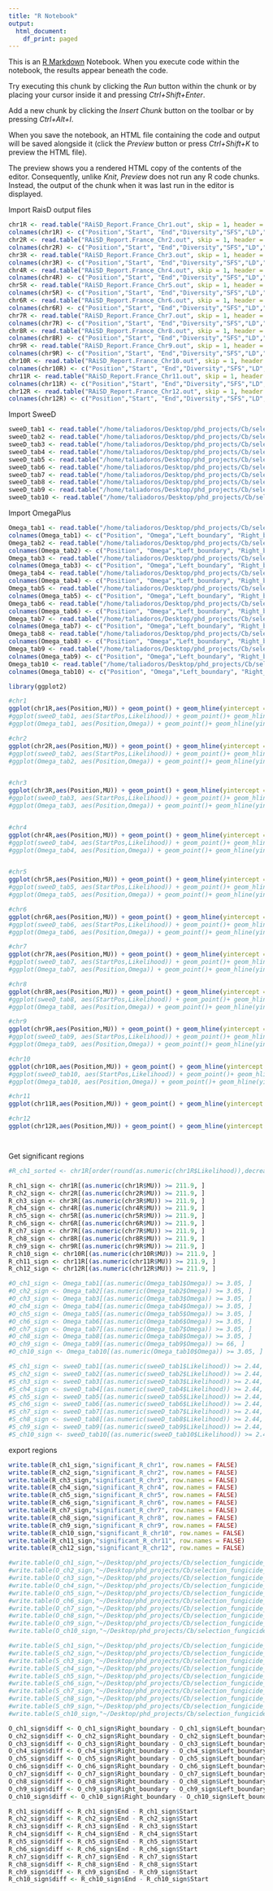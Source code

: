 ```yaml
---
title: "R Notebook"
output:
  html_document:
    df_print: paged
---
```


This is an [R Markdown](http://rmarkdown.rstudio.com) Notebook. When you execute code within the notebook, the results appear beneath the code. 

Try executing this chunk by clicking the *Run* button within the chunk or by placing your cursor inside it and pressing *Ctrl+Shift+Enter*.

Add a new chunk by clicking the *Insert Chunk* button on the toolbar or by pressing *Ctrl+Alt+I*.

When you save the notebook, an HTML file containing the code and output will be saved alongside it (click the *Preview* button or press *Ctrl+Shift+K* to preview the HTML file).

The preview shows you a rendered HTML copy of the contents of the editor. Consequently, unlike *Knit*, *Preview* does not run any R code chunks. Instead, the output of the chunk when it was last run in the editor is displayed.

Import RaisD output files

```r
chr1R <- read.table("RAiSD_Report.France_Chr1.out", skip = 1, header = FALSE)
colnames(chr1R) <- c("Position","Start", "End","Diversity","SFS","LD","MU")
chr2R <- read.table("RAiSD_Report.France_Chr2.out", skip = 1, header = FALSE)
colnames(chr2R) <- c("Position","Start", "End","Diversity","SFS","LD","MU")
chr3R <- read.table("RAiSD_Report.France_Chr3.out", skip = 1, header = FALSE)
colnames(chr3R) <- c("Position","Start", "End","Diversity","SFS","LD","MU")
chr4R <- read.table("RAiSD_Report.France_Chr4.out", skip = 1, header = FALSE)
colnames(chr4R) <- c("Position","Start", "End","Diversity","SFS","LD","MU")
chr5R <- read.table("RAiSD_Report.France_Chr5.out", skip = 1, header = FALSE)
colnames(chr5R) <- c("Position","Start", "End","Diversity","SFS","LD","MU")
chr6R <- read.table("RAiSD_Report.France_Chr6.out", skip = 1, header = FALSE)
colnames(chr6R) <- c("Position","Start", "End","Diversity","SFS","LD","MU")
chr7R <- read.table("RAiSD_Report.France_Chr7.out", skip = 1, header = FALSE)
colnames(chr7R) <- c("Position","Start", "End","Diversity","SFS","LD","MU")
chr8R <- read.table("RAiSD_Report.France_Chr8.out", skip = 1, header = FALSE)
colnames(chr8R) <- c("Position","Start", "End","Diversity","SFS","LD","MU")
chr9R <- read.table("RAiSD_Report.France_Chr9.out", skip = 1, header = FALSE)
colnames(chr9R) <- c("Position","Start", "End","Diversity","SFS","LD","MU")
chr10R <- read.table("RAiSD_Report.France_Chr10.out", skip = 1, header = FALSE)
colnames(chr10R) <- c("Position","Start", "End","Diversity","SFS","LD","MU")
chr11R <- read.table("RAiSD_Report.France_Chr11.out", skip = 1, header = FALSE)
colnames(chr11R) <- c("Position","Start", "End","Diversity","SFS","LD","MU")
chr12R <- read.table("RAiSD_Report.France_Chr12.out", skip = 1, header = FALSE)
colnames(chr12R) <- c("Position","Start", "End","Diversity","SFS","LD","MU")

```

Import SweeD

```r
sweeD_tab1 <- read.table("/home/taliadoros/Desktop/phd_projects/Cb/selection_fungicide_resistance/resistant_only/SweeD/SweeD_Report.Chr1selection",skip = 2, header = TRUE)
sweeD_tab2 <- read.table("/home/taliadoros/Desktop/phd_projects/Cb/selection_fungicide_resistance/resistant_only/SweeD/SweeD_Report.Chr2selection",skip = 2, header = TRUE)
sweeD_tab3 <- read.table("/home/taliadoros/Desktop/phd_projects/Cb/selection_fungicide_resistance/resistant_only/SweeD/SweeD_Report.Chr3selection",skip = 2, header = TRUE)
sweeD_tab4 <- read.table("/home/taliadoros/Desktop/phd_projects/Cb/selection_fungicide_resistance/resistant_only/SweeD/SweeD_Report.Chr4selection",skip = 2, header = TRUE)
sweeD_tab5 <- read.table("/home/taliadoros/Desktop/phd_projects/Cb/selection_fungicide_resistance/resistant_only/SweeD/SweeD_Report.Chr5selection",skip = 2, header = TRUE)
sweeD_tab6 <- read.table("/home/taliadoros/Desktop/phd_projects/Cb/selection_fungicide_resistance/resistant_only/SweeD/SweeD_Report.Chr6selection",skip = 2, header = TRUE)
sweeD_tab7 <- read.table("/home/taliadoros/Desktop/phd_projects/Cb/selection_fungicide_resistance/resistant_only/SweeD/SweeD_Report.Chr7selection",skip = 2, header = TRUE)
sweeD_tab8 <- read.table("/home/taliadoros/Desktop/phd_projects/Cb/selection_fungicide_resistance/resistant_only/SweeD/SweeD_Report.Chr8selection",skip = 2, header = TRUE)
sweeD_tab9 <- read.table("/home/taliadoros/Desktop/phd_projects/Cb/selection_fungicide_resistance/resistant_only/SweeD/SweeD_Report.Chr9selection",skip = 2, header = TRUE)
sweeD_tab10 <- read.table("/home/taliadoros/Desktop/phd_projects/Cb/selection_fungicide_resistance/resistant_only/SweeD/SweeD_Report.Chr10selection",skip = 2, header = TRUE)
```

Import OmegaPlus

```r
Omega_tab1 <- read.table("/home/taliadoros/Desktop/phd_projects/Cb/selection_fungicide_resistance/resistant_only/OmegaPlus/RES_GENOTYPE/OmegaPlus_Report.Chr1_selection",skip = 2, header = FALSE)
colnames(Omega_tab1) <- c("Position", "Omega","Left_boundary", "Right_boundary","Validity")
Omega_tab2 <- read.table("/home/taliadoros/Desktop/phd_projects/Cb/selection_fungicide_resistance/resistant_only/OmegaPlus/RES_GENOTYPE/OmegaPlus_Report.Chr2_selection",skip = 2, header = FALSE)
colnames(Omega_tab2) <- c("Position", "Omega","Left_boundary", "Right_boundary","Validity")
Omega_tab3 <- read.table("/home/taliadoros/Desktop/phd_projects/Cb/selection_fungicide_resistance/resistant_only/OmegaPlus/RES_GENOTYPE/OmegaPlus_Report.Chr3_selection",skip = 2, header = FALSE)
colnames(Omega_tab3) <- c("Position", "Omega","Left_boundary", "Right_boundary","Validity")
Omega_tab4 <- read.table("/home/taliadoros/Desktop/phd_projects/Cb/selection_fungicide_resistance/resistant_only/OmegaPlus/RES_GENOTYPE/OmegaPlus_Report.Chr4_selection",skip = 2, header = FALSE)
colnames(Omega_tab4) <- c("Position", "Omega","Left_boundary", "Right_boundary","Validity")
Omega_tab5 <- read.table("/home/taliadoros/Desktop/phd_projects/Cb/selection_fungicide_resistance/resistant_only/OmegaPlus/RES_GENOTYPE/OmegaPlus_Report.Chr5_selection",skip = 2, header = FALSE)
colnames(Omega_tab5) <- c("Position", "Omega","Left_boundary", "Right_boundary","Validity")
Omega_tab6 <- read.table("/home/taliadoros/Desktop/phd_projects/Cb/selection_fungicide_resistance/resistant_only/OmegaPlus/RES_GENOTYPE/OmegaPlus_Report.Chr6_selection",skip = 2, header = FALSE)
colnames(Omega_tab6) <- c("Position", "Omega","Left_boundary", "Right_boundary","Validity")
Omega_tab7 <- read.table("/home/taliadoros/Desktop/phd_projects/Cb/selection_fungicide_resistance/resistant_only/OmegaPlus/RES_GENOTYPE/OmegaPlus_Report.Chr7_selection",skip = 2, header = FALSE)
colnames(Omega_tab7) <- c("Position", "Omega","Left_boundary", "Right_boundary","Validity")
Omega_tab8 <- read.table("/home/taliadoros/Desktop/phd_projects/Cb/selection_fungicide_resistance/resistant_only/OmegaPlus/RES_GENOTYPE/OmegaPlus_Report.Chr8_selection",skip = 2, header = FALSE)
colnames(Omega_tab8) <- c("Position", "Omega","Left_boundary", "Right_boundary","Validity")
Omega_tab9 <- read.table("/home/taliadoros/Desktop/phd_projects/Cb/selection_fungicide_resistance/resistant_only/OmegaPlus/OmegaPlus_Report.Chr9_selection",skip = 2, header = FALSE)
colnames(Omega_tab9) <- c("Position", "Omega","Left_boundary", "Right_boundary","Validity")
Omega_tab10 <- read.table("/home/taliadoros/Desktop/phd_projects/Cb/selection_fungicide_resistance/resistant_only/OmegaPlus/RES_GENOTYPE/OmegaPlus_Report.Chr10_selection",skip = 2, header = FALSE)
colnames(Omega_tab10) <- c("Position", "Omega","Left_boundary", "Right_boundary","Validity")
```


```r
library(ggplot2)
```


```r
#chr1
ggplot(chr1R,aes(Position,MU)) + geom_point() + geom_hline(yintercept = 211.9, colour = "red") + ggtitle("                                               Chromosome 1") + theme_minimal()
#ggplot(sweeD_tab1, aes(StartPos,Likelihood)) + geom_point()+ geom_hline(yintercept = 2.44, colour = "red") + ggtitle("                                                Chromosome 1") + theme_minimal()
#ggplot(Omega_tab1, aes(Position,Omega)) + geom_point()+ geom_hline(yintercept = 66.26, colour = "red")+ ggtitle("                                                Chromosome 1") + ylim(0,2000) + theme_minimal()

#chr2
ggplot(chr2R,aes(Position,MU)) + geom_point() + geom_hline(yintercept = 211.9, colour = "red") + labs(title = "                                               Chromosome 2") + theme_minimal()
#ggplot(sweeD_tab2, aes(StartPos,Likelihood)) + geom_point()+ geom_hline(yintercept = 2.44, colour = "red")+ ggtitle("                                                Chromosome 2") + theme_minimal()
#ggplot(Omega_tab2, aes(Position,Omega)) + geom_point()+ geom_hline(yintercept = 66.26, colour = "red")+ ggtitle("                                                Chromosome 2") + ylim(0,2000) + theme_minimal()


#chr3
ggplot(chr3R,aes(Position,MU)) + geom_point() + geom_hline(yintercept = 211.9, colour = "red") + labs(title = "                                               Chromosome 3") + theme_minimal()
#ggplot(sweeD_tab3, aes(StartPos,Likelihood)) + geom_point()+ geom_hline(yintercept = 2.44, colour = "red")+ ggtitle("                                                Chromosome 3") + theme_minimal()
#ggplot(Omega_tab3, aes(Position,Omega)) + geom_point()+ geom_hline(yintercept = 66.26, colour = "red")+ ggtitle("                                                Chromosome 3") + ylim(0,2000) + theme_minimal()


#chr4
ggplot(chr4R,aes(Position,MU)) + geom_point() + geom_hline(yintercept = 211.9, colour = "red") + labs(title = "                                               Chromosome 4") + theme_minimal()
#ggplot(sweeD_tab4, aes(StartPos,Likelihood)) + geom_point()+ geom_hline(yintercept = 2.44, colour = "red")+ ggtitle("                                                Chromosome 4") + theme_minimal()
#ggplot(Omega_tab4, aes(Position,Omega)) + geom_point()+ geom_hline(yintercept = 66.26, colour = "red")+ ggtitle("                                                Chromosome 4") + ylim(0,2000) + theme_minimal()


#chr5
ggplot(chr5R,aes(Position,MU)) + geom_point() + geom_hline(yintercept = 211.9, colour = "red") + labs(title = "                                               Chromosome 5") + theme_minimal()
#ggplot(sweeD_tab5, aes(StartPos,Likelihood)) + geom_point()+ geom_hline(yintercept = 2.44, colour = "red")+ ggtitle("                                                Chromosome 5") + theme_minimal()
#ggplot(Omega_tab5, aes(Position,Omega)) + geom_point()+ geom_hline(yintercept = 66.26, colour = "red")+ ggtitle("                                                Chromosome 5") + ylim(0,2000) + theme_minimal()

#chr6
ggplot(chr6R,aes(Position,MU)) + geom_point() + geom_hline(yintercept = 211.9, colour = "red") + labs(title = "                                               Chromosome 6") + theme_minimal()
#ggplot(sweeD_tab6, aes(StartPos,Likelihood)) + geom_point()+ geom_hline(yintercept = 2.44, colour = "red")+ ggtitle("                                                Chromosome 6") + theme_minimal()
#ggplot(Omega_tab6, aes(Position,Omega)) + geom_point()+ geom_hline(yintercept = 66.26, colour = "red")+ ggtitle("                                                Chromosome 6") + ylim(0,2000) + theme_minimal()

#chr7
ggplot(chr7R,aes(Position,MU)) + geom_point() + geom_hline(yintercept = 211.9, colour = "red") + labs(title = "                                               Chromosome 7") + theme_minimal()
#ggplot(sweeD_tab7, aes(StartPos,Likelihood)) + geom_point()+ geom_hline(yintercept = 2.44, colour = "red")+ ggtitle("                                                Chromosome 7") + theme_minimal()
#ggplot(Omega_tab7, aes(Position,Omega)) + geom_point()+ geom_hline(yintercept = 66.26, colour = "red")+ ggtitle("                                                Chromosome 7") + ylim(0,2000) + theme_minimal()

#chr8
ggplot(chr8R,aes(Position,MU)) + geom_point() + geom_hline(yintercept = 211.9, colour = "red") + labs(title = "                                               Chromosome 8") + theme_minimal()
#ggplot(sweeD_tab8, aes(StartPos,Likelihood)) + geom_point()+ geom_hline(yintercept = 2.44, colour = "red")+ ggtitle("                                                Chromosome 8") + theme_minimal()
#ggplot(Omega_tab8, aes(Position,Omega)) + geom_point()+ geom_hline(yintercept = 66.26, colour = "red")+ ggtitle("                                                Chromosome 8") + ylim(0,2000) + theme_minimal() 

#chr9
ggplot(chr9R,aes(Position,MU)) + geom_point() + geom_hline(yintercept = 211.9, colour = "red") + labs(title = "                                               Chromosome 9") + theme_minimal()
#ggplot(sweeD_tab9, aes(StartPos,Likelihood)) + geom_point()+ geom_hline(yintercept = 2.44, colour = "red")+ ggtitle("                                                Chromosome 9") + theme_minimal()
#ggplot(Omega_tab9, aes(Position,Omega)) + geom_point()+ geom_hline(yintercept = 66.26, colour = "red")+ ggtitle("                                                Chromosome 9") + ylim(0,2000) + theme_minimal()

#chr10
ggplot(chr10R,aes(Position,MU)) + geom_point() + geom_hline(yintercept = 211.9, colour = "red") + labs(title = "                                               Chromosome 10") + theme_minimal()
#ggplot(sweeD_tab10, aes(StartPos,Likelihood)) + geom_point()+ geom_hline(yintercept = 2.44, colour = "red")+ ggtitle("                                                Chromosome 10") + theme_minimal()
#ggplot(Omega_tab10, aes(Position,Omega)) + geom_point()+ geom_hline(yintercept = 66.26, colour = "red")+ ggtitle("                                                Chromosome 10") + ylim(0,2000) + theme_minimal()

#chr11
ggplot(chr11R,aes(Position,MU)) + geom_point() + geom_hline(yintercept = 211.9, colour = "red") + labs(title = "                                               Chromosome 11") + theme_minimal()

#chr12
ggplot(chr12R,aes(Position,MU)) + geom_point() + geom_hline(yintercept = 211.9, colour = "red") + labs(title = "                                               Chromosome 12") + theme_minimal()




```

Get significant regions

```r
#R_ch1_sorted <- chr1R[order(round(as.numeric(chr1R$Likelihood)),decreasing = TRUE, na.last = TRUE), ]

R_ch1_sign <- chr1R[(as.numeric(chr1R$MU)) >= 211.9, ]
R_ch2_sign <- chr2R[(as.numeric(chr2R$MU)) >= 211.9, ]
R_ch3_sign <- chr3R[(as.numeric(chr3R$MU)) >= 211.9, ]
R_ch4_sign <- chr4R[(as.numeric(chr4R$MU)) >= 211.9, ]
R_ch5_sign <- chr5R[(as.numeric(chr5R$MU)) >= 211.9, ]
R_ch6_sign <- chr6R[(as.numeric(chr6R$MU)) >= 211.9, ]
R_ch7_sign <- chr7R[(as.numeric(chr7R$MU)) >= 211.9, ]
R_ch8_sign <- chr8R[(as.numeric(chr8R$MU)) >= 211.9, ]
R_ch9_sign <- chr9R[(as.numeric(chr9R$MU)) >= 211.9, ]
R_ch10_sign <- chr10R[(as.numeric(chr10R$MU)) >= 211.9, ]
R_ch11_sign <- chr11R[(as.numeric(chr11R$MU)) >= 211.9, ]
R_ch12_sign <- chr12R[(as.numeric(chr12R$MU)) >= 211.9, ]

#O_ch1_sign <- Omega_tab1[(as.numeric(Omega_tab1$Omega)) >= 3.05, ]
#O_ch2_sign <- Omega_tab2[(as.numeric(Omega_tab2$Omega)) >= 3.05, ]
#O_ch3_sign <- Omega_tab3[(as.numeric(Omega_tab3$Omega)) >= 3.05, ]
#O_ch4_sign <- Omega_tab4[(as.numeric(Omega_tab4$Omega)) >= 3.05, ]
#O_ch5_sign <- Omega_tab5[(as.numeric(Omega_tab5$Omega)) >= 3.05, ]
#O_ch6_sign <- Omega_tab6[(as.numeric(Omega_tab6$Omega)) >= 3.05, ]
#O_ch7_sign <- Omega_tab7[(as.numeric(Omega_tab7$Omega)) >= 3.05, ]
#O_ch8_sign <- Omega_tab8[(as.numeric(Omega_tab8$Omega)) >= 3.05, ]
#O_ch9_sign <- Omega_tab9[(as.numeric(Omega_tab9$Omega)) >= 66, ]
#O_ch10_sign <- Omega_tab10[(as.numeric(Omega_tab10$Omega)) >= 3.05, ]

#S_ch1_sign <- sweeD_tab1[(as.numeric(sweeD_tab1$Likelihood)) >= 2.44, ]
#S_ch2_sign <- sweeD_tab2[(as.numeric(sweeD_tab2$Likelihood)) >= 2.44, ]
#S_ch3_sign <- sweeD_tab3[(as.numeric(sweeD_tab3$Likelihood)) >= 2.44, ]
#S_ch4_sign <- sweeD_tab4[(as.numeric(sweeD_tab4$Likelihood)) >= 2.44, ]
#S_ch5_sign <- sweeD_tab5[(as.numeric(sweeD_tab5$Likelihood)) >= 2.44, ]
#S_ch6_sign <- sweeD_tab6[(as.numeric(sweeD_tab6$Likelihood)) >= 2.44, ]
#S_ch7_sign <- sweeD_tab7[(as.numeric(sweeD_tab7$Likelihood)) >= 2.44, ]
#S_ch8_sign <- sweeD_tab8[(as.numeric(sweeD_tab8$Likelihood)) >= 2.44, ]
#S_ch9_sign <- sweeD_tab9[(as.numeric(sweeD_tab9$Likelihood)) >= 2.44, ]
#S_ch10_sign <- sweeD_tab10[(as.numeric(sweeD_tab10$Likelihood)) >= 2.44, ]

```

export regions

```r
write.table(R_ch1_sign,"significant_R_chr1", row.names = FALSE)
write.table(R_ch2_sign,"significant_R_chr2", row.names = FALSE)
write.table(R_ch3_sign,"significant_R_chr3", row.names = FALSE)
write.table(R_ch4_sign,"significant_R_chr4", row.names = FALSE)
write.table(R_ch5_sign,"significant_R_chr5", row.names = FALSE)
write.table(R_ch6_sign,"significant_R_chr6", row.names = FALSE)
write.table(R_ch7_sign,"significant_R_chr7", row.names = FALSE)
write.table(R_ch8_sign,"significant_R_chr8", row.names = FALSE)
write.table(R_ch9_sign,"significant_R_chr9", row.names = FALSE)
write.table(R_ch10_sign,"significant_R_chr10", row.names = FALSE)
write.table(R_ch11_sign,"significant_R_chr11", row.names = FALSE)
write.table(R_ch12_sign,"significant_R_chr12", row.names = FALSE)

#write.table(O_ch1_sign,"~/Desktop/phd_projects/Cb/selection_fungicide_resistance/fastsimcoal26/short_DNA_regs/chosen/sfs/model_choice/new_test/new/MS/significant_regions/O_chr1")
#write.table(O_ch2_sign,"~/Desktop/phd_projects/Cb/selection_fungicide_resistance/fastsimcoal26/short_DNA_regs/chosen/sfs/model_choice/new_test/new/MS/significant_regions/O_chr2")
#write.table(O_ch3_sign,"~/Desktop/phd_projects/Cb/selection_fungicide_resistance/fastsimcoal26/short_DNA_regs/chosen/sfs/model_choice/new_test/new/MS/significant_regions/O_chr3")
#write.table(O_ch4_sign,"~/Desktop/phd_projects/Cb/selection_fungicide_resistance/fastsimcoal26/short_DNA_regs/chosen/sfs/model_choice/new_test/new/MS/significant_regions/O_chr4")
#write.table(O_ch5_sign,"~/Desktop/phd_projects/Cb/selection_fungicide_resistance/fastsimcoal26/short_DNA_regs/chosen/sfs/model_choice/new_test/new/MS/significant_regions/O_chr5")
#write.table(O_ch6_sign,"~/Desktop/phd_projects/Cb/selection_fungicide_resistance/fastsimcoal26/short_DNA_regs/chosen/sfs/model_choice/new_test/new/MS/significant_regions/O_chr6")
#write.table(O_ch7_sign,"~/Desktop/phd_projects/Cb/selection_fungicide_resistance/fastsimcoal26/short_DNA_regs/chosen/sfs/model_choice/new_test/new/MS/significant_regions/O_chr7")
#write.table(O_ch8_sign,"~/Desktop/phd_projects/Cb/selection_fungicide_resistance/fastsimcoal26/short_DNA_regs/chosen/sfs/model_choice/new_test/new/MS/significant_regions/O_chr8")
#write.table(O_ch9_sign,"~/Desktop/phd_projects/Cb/selection_fungicide_resistance/fastsimcoal26/short_DNA_regs/chosen/sfs/model_choice/new_test/new/MS/significant_regions/O_chr9")
#write.table(O_ch10_sign,"~/Desktop/phd_projects/Cb/selection_fungicide_resistance/fastsimcoal26/short_DNA_regs/chosen/sfs/model_choice/new_test/new/MS/significant_regions/O_chr10")

#write.table(S_ch1_sign,"~/Desktop/phd_projects/Cb/selection_fungicide_resistance/fastsimcoal26/short_DNA_regs/chosen/sfs/model_choice/new_test/new/MS/significant_regions/S_chr1")
#write.table(S_ch2_sign,"~/Desktop/phd_projects/Cb/selection_fungicide_resistance/fastsimcoal26/short_DNA_regs/chosen/sfs/model_choice/new_test/new/MS/significant_regions/S_chr2")
#write.table(S_ch3_sign,"~/Desktop/phd_projects/Cb/selection_fungicide_resistance/fastsimcoal26/short_DNA_regs/chosen/sfs/model_choice/new_test/new/MS/significant_regions/S_chr3")
#write.table(S_ch4_sign,"~/Desktop/phd_projects/Cb/selection_fungicide_resistance/fastsimcoal26/short_DNA_regs/chosen/sfs/model_choice/new_test/new/MS/significant_regions/S_chr4")
#write.table(S_ch5_sign,"~/Desktop/phd_projects/Cb/selection_fungicide_resistance/fastsimcoal26/short_DNA_regs/chosen/sfs/model_choice/new_test/new/MS/significant_regions/S_chr5")
#write.table(S_ch6_sign,"~/Desktop/phd_projects/Cb/selection_fungicide_resistance/fastsimcoal26/short_DNA_regs/chosen/sfs/model_choice/new_test/new/MS/significant_regions/S_chr6")
#write.table(S_ch7_sign,"~/Desktop/phd_projects/Cb/selection_fungicide_resistance/fastsimcoal26/short_DNA_regs/chosen/sfs/model_choice/new_test/new/MS/significant_regions/S_chr7")
#write.table(S_ch8_sign,"~/Desktop/phd_projects/Cb/selection_fungicide_resistance/fastsimcoal26/short_DNA_regs/chosen/sfs/model_choice/new_test/new/MS/significant_regions/S_chr8")
#write.table(S_ch9_sign,"~/Desktop/phd_projects/Cb/selection_fungicide_resistance/fastsimcoal26/short_DNA_regs/chosen/sfs/model_choice/new_test/new/MS/significant_regions/S_chr9")
#write.table(S_ch10_sign,"~/Desktop/phd_projects/Cb/selection_fungicide_resistance/fastsimcoal26/short_DNA_regs/chosen/sfs/model_choice/new_test/new/MS/significant_regions/S_chr10")
```

```r
O_ch1_sign$diff <- O_ch1_sign$Right_boundary - O_ch1_sign$Left_boundary
O_ch2_sign$diff <- O_ch2_sign$Right_boundary - O_ch2_sign$Left_boundary
O_ch3_sign$diff <- O_ch3_sign$Right_boundary - O_ch3_sign$Left_boundary
O_ch4_sign$diff <- O_ch4_sign$Right_boundary - O_ch4_sign$Left_boundary
O_ch5_sign$diff <- O_ch5_sign$Right_boundary - O_ch5_sign$Left_boundary
O_ch6_sign$diff <- O_ch6_sign$Right_boundary - O_ch6_sign$Left_boundary
O_ch7_sign$diff <- O_ch7_sign$Right_boundary - O_ch7_sign$Left_boundary
O_ch8_sign$diff <- O_ch8_sign$Right_boundary - O_ch8_sign$Left_boundary
O_ch9_sign$diff <- O_ch9_sign$Right_boundary - O_ch9_sign$Left_boundary
O_ch10_sign$diff <- O_ch10_sign$Right_boundary - O_ch10_sign$Left_boundary

R_ch1_sign$diff <- R_ch1_sign$End - R_ch1_sign$Start
R_ch2_sign$diff <- R_ch2_sign$End - R_ch2_sign$Start
R_ch3_sign$diff <- R_ch3_sign$End - R_ch3_sign$Start
R_ch4_sign$diff <- R_ch4_sign$End - R_ch4_sign$Start
R_ch5_sign$diff <- R_ch5_sign$End - R_ch5_sign$Start
R_ch6_sign$diff <- R_ch6_sign$End - R_ch6_sign$Start
R_ch7_sign$diff <- R_ch7_sign$End - R_ch7_sign$Start
R_ch8_sign$diff <- R_ch8_sign$End - R_ch8_sign$Start
R_ch9_sign$diff <- R_ch9_sign$End - R_ch9_sign$Start
R_ch10_sign$diff <- R_ch10_sign$End - R_ch10_sign$Start

```

